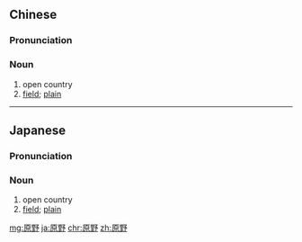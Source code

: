 ==Chinese==
{{zh-forms}}

===Pronunciation===
{{zh-pron
|m=yuányě
|c=jyun4 je5
|mn=goân-iá
|cat=n
}}

===Noun===
{{zh-noun}}

# open country
# [[field]]; [[plain]]

----

==Japanese==
{{ja-kanjitab|げん|や|yomi=o}}

===Pronunciation===
{{ja-pron|げんや|y=o}}

===Noun===
{{ja-noun|げんや}}

# open country
# [[field]]; [[plain]]

[[mg:原野]]
[[ja:原野]]
[[chr:原野]]
[[zh:原野]]